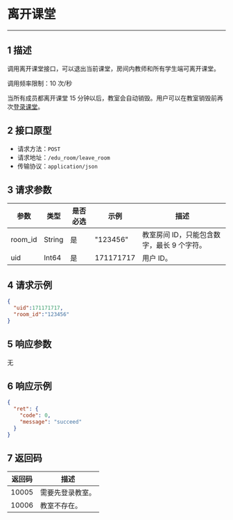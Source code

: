 <style>
table th:nth-of-type(1) { min-width: 120px; width: 15%; }
table th:nth-of-type(2) { min-width: 120px; width: 15%; }
table th:nth-of-type(3) { min-width: 120px; width: 15%; }
table th:nth-of-type(4) { min-width: 120px; width: 15%; }
table th:nth-of-type(5) { min-width: 120px; width: 40%; }
table {width: 100%;}
</style>


# 离开课堂
---
## 1 描述

调用离开课堂接口，可以退出当前课堂，房间内教师和所有学生端可离开课堂。

调用频率限制：10 次/秒

<div class="mk-hint">

当所有成员都离开课堂 15 分钟以后，教室会自动销毁。用户可以在教室销毁前再次[登录课堂](#5904)。   
</div>

## 2 接口原型

* 请求方法：`POST`
* 请求地址：`/edu_room/leave_room`
* 传输协议：`application/json`



## 3 请求参数

| 参数    | 类型   | 是否必选 | 示例      | 描述       |
| ------- | ------ | -------- | --------- | ---------- |
| room_id | String | 是       | "123456"  | 教室房间 ID，只能包含数字，最长 9 个字符。 |
| uid     | Int64  | 是       | 171171717 | 用户 ID。     |



## 4 请求示例

```json
{
  "uid":171171717,
  "room_id":"123456"
}
```



## 5 响应参数

无



## 6 响应示例

```json
{
  "ret": {
    "code": 0,
    "message": "succeed"
  }
}
```



## 7 返回码

| 返回码 | 描述           |
| ------ | -------------- |
| 10005  | 需要先登录教室。 |
| 10006  | 教室不存在。     |
